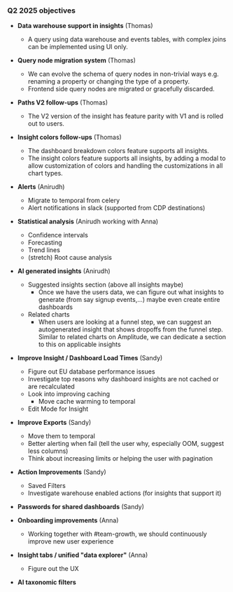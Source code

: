 ### Q2 2025 objectives

* **Data warehouse support in insights** (Thomas)
  * A query using data warehouse and events tables, with complex joins can be implemented using UI only.

* **Query node migration system** (Thomas)
  * We can evolve the schema of query nodes in non-trivial ways e.g. renaming a property or changing the type of a property.
  * Frontend side query nodes are migrated or gracefully discarded.

* **Paths V2 follow-ups** (Thomas)
  * The V2 version of the insight has feature parity with V1 and is rolled out to users.

* **Insight colors follow-ups** (Thomas)
  * The dashboard breakdown colors feature supports all insights.
  * The insight colors feature supports all insights, by adding a modal to allow customization of colors and handling the customizations in all chart types.

* **Alerts** (Anirudh)
  * Migrate to temporal from celery
  * Alert notifications in slack (supported from CDP destinations)

* **Statistical analysis** (Anirudh working with Anna)
  * Confidence intervals
  * Forecasting
  * Trend lines
  * (stretch) Root cause analysis

* **AI generated insights** (Anirudh)
  * Suggested insights section (above all insights maybe)
    * Once we have the users data, we can figure out what insights to generate (from say signup events,...) maybe even create entire dashboards
  * Related charts
    * When users are looking at a funnel step, we can suggest an autogenerated insight that shows dropoffs from the funnel step. Similar to related charts on Amplitude, we can dedicate a section to this on applicable insights

* **Improve Insight / Dashboard Load Times** (Sandy)
  * Figure out EU database performance issues
  * Investigate top reasons why dashboard insights are not cached or are recalculated
  * Look into improving caching
    * Move cache warming to temporal
  * Edit Mode for Insight

* **Improve Exports** (Sandy)
  * Move them to temporal
  * Better alerting when fail (tell the user why, especially OOM, suggest less columns)
  * Think about increasing limits or helping the user with pagination

* **Action Improvements** (Sandy)
  * Saved Filters
  * Investigate warehouse enabled actions (for insights that support it)

* **Passwords for shared dashboards** (Sandy)

* **Onboarding improvements** (Anna)
  * Working together with #team-growth, we should continuously improve new user experience

* **Insight tabs / unified "data explorer"** (Anna)
  * Figure out the UX

* **AI taxonomic filters**
